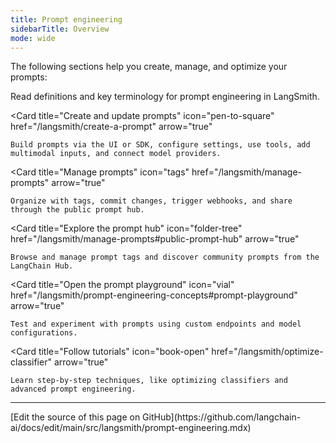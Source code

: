 ```yaml
---
title: Prompt engineering
sidebarTitle: Overview
mode: wide
---
```


The following sections help you create, manage, and optimize your prompts:

<Columns cols={3}>
  <Card
    title="Review core concepts"
    icon="circle-info"
    href="/langsmith/prompt-engineering-concepts"
    arrow="true"
  >
    Read definitions and key terminology for prompt engineering in LangSmith.
  </Card>

  <Card
    title="Create and update prompts"
    icon="pen-to-square"
    href="/langsmith/create-a-prompt"
    arrow="true"
  >
    Build prompts via the UI or SDK, configure settings, use tools, add multimodal inputs, and connect model providers.
  </Card>

  <Card
    title="Manage prompts"
    icon="tags"
    href="/langsmith/manage-prompts"
    arrow="true"
  >
    Organize with tags, commit changes, trigger webhooks, and share through the public prompt hub.
  </Card>

  <Card
    title="Explore the prompt hub"
    icon="folder-tree"
    href="/langsmith/manage-prompts#public-prompt-hub"
    arrow="true"
  >
    Browse and manage prompt tags and discover community prompts from the LangChain Hub.
  </Card>

  <Card
    title="Open the prompt playground"
    icon="vial"
    href="/langsmith/prompt-engineering-concepts#prompt-playground"
    arrow="true"
  >
    Test and experiment with prompts using custom endpoints and model configurations.
  </Card>

  <Card
    title="Follow tutorials"
    icon="book-open"
    href="/langsmith/optimize-classifier"
    arrow="true"
  >
    Learn step-by-step techniques, like optimizing classifiers and advanced prompt engineering.
  </Card>

</Columns>

---

<Callout icon="pen-to-square" iconType="regular">
  [Edit the source of this page on GitHub](https://github.com/langchain-ai/docs/edit/main/src/langsmith/prompt-engineering.mdx)
</Callout>
